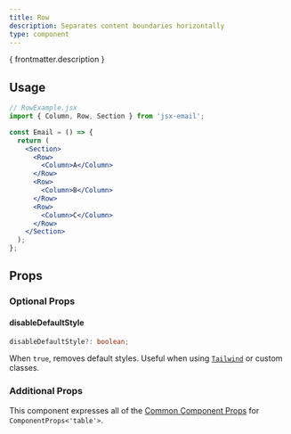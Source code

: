 ```yaml
---
title: Row
description: Separates content boundaries horizontally
type: component
---
```


<p>{ frontmatter.description }</p>

<Install type={frontmatter.type}/>

## Usage

```jsx "Row"
// RowExample.jsx
import { Column, Row, Section } from 'jsx-email';

const Email = () => {
  return (
    <Section>
      <Row>
        <Column>A</Column>
      </Row>
      <Row>
        <Column>B</Column>
      </Row>
      <Row>
        <Column>C</Column>
      </Row>
    </Section>
  );
};
```

## Props

### Optional Props

#### disableDefaultStyle
```ts
disableDefaultStyle?: boolean;
```
When `true`, removes default styles. Useful when using [`Tailwind`](/components/tailwind) or custom classes.

### Additional Props

This component expresses all of the [Common Component Props](https://react.dev/reference/react-dom/components/common) for `ComponentProps<'table'>`.
